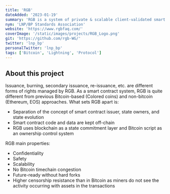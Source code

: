```yaml
---
title: 'RGB'
dateAdded: '2023-01-19'
summary: 'RGB is a system of private & scalable client-validated smart contracts on the Bitcoin & Lightning networks. RGB is a digital rights management system.'
nym: 'LNP/BP Standards Association'
website: 'https://www.rgbfaq.com/'
coverImage: '/static/images/projects/RGB_Logo.png'
git: 'https://github.com/rgb-WG/'
twitter: 'lnp_bp'
personalTwitter: 'lnp_bp'
tags: ['Bitcoin', 'Lightning', 'Protocol']
---
```


## About this project

Issuance, burning, secondary issuance, re-issuance, etc. are different forms of rights managed by RGB. As a smart contract system, RGB is quite different from previous Bitcoin-based (Colored coins) and non-bitcoin (Ethereum, EOS) approaches. What sets RGB apart is:
- Separation of the concept of smart contract issuer, state owners, and state evolution
- Smart contract code and data are kept off-chain
- RGB uses blockchain as a state commitment layer and Bitcoin script as an ownership control system 

RGB main properties:
- Confidentiality
- Safety
- Scalability
- No Bitcoin timechain congestion
- Future-ready without hard forks
- Higher censorship resistance than in Bitcoin as miners do not see the activity occurring with assets in the transactions
